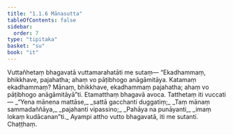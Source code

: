 ```yaml
---
title: "1.1.6 Mānasutta"
tableOfContents: false
sidebar:
  order: 7
type: "tipitaka"
basket: "su"
book: "it"
---
```



<DynamicBreadcrumb />

<Division number="6" book="it">

<Paragraph number="27" book="it">
Vuttañhetaṃ bhagavatā vuttamarahatāti me sutaṃ—
</Paragraph>

<Paragraph number="28" book="it">
“Ekadhammaṃ, bhikkhave, pajahatha; ahaṃ vo pāṭibhogo anāgāmitāya. Katamaṃ ekadhammaṃ? Mānaṃ, bhikkhave, ekadhammaṃ pajahatha; ahaṃ vo pāṭibhogo anāgāmitāyā”ti. Etamatthaṃ bhagavā avoca. Tatthetaṃ iti vuccati—
</Paragraph>

<Paragraph number="29" type="verses" book="it">
_“Yena mānena mattāse,_  
_sattā gacchanti duggatiṃ;_  
_Taṃ mānaṃ sammadaññāya,_  
_pajahanti vipassino;_  
_Pahāya na punāyanti,_  
_imaṃ lokaṃ kudācanan”ti._  

</Paragraph>

<Paragraph number="30" book="it">
Ayampi attho vutto bhagavatā, iti me sutanti.

</Paragraph>
</Division>

<Paragraph number="31" type="center" book="it">
Chaṭṭhaṃ.
</Paragraph>